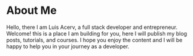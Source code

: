 
<div className={styles.Document}>

# About Me

Hello, there I am Luis Acerv, a full stack developer and
entrepreneur. Welcome! this is a place I am building for you, here I
will publish my blog posts, tutorials, and courses. I hope you enjoy
the content and I will be happy to help you in your journey as a
developer.

</div>
